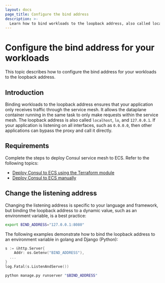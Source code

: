 ```yaml
---
layout: docs
page_title: Configure the bind address
description: >-
  Learn how to bind workloads to the loopback address, also called localhost and 127.0.0.1, so that your applications only send and receive traffic through Consul service mesh.
---
```


# Configure the bind address for your workloads

This topic describes how to configure the bind address for your workloads to the loopback address. 

## Introduction

Binding workloads to the loopback address ensures that your application only receives traffic through the service mesh. It allows the dataplane container running in the same task to only make requests within the service mesh. The loopback address is also called `localhost`, `lo`, and `127.0.0.1`. If your application is listening on all interfaces, such as `0.0.0.0`, then other applications can bypass the proxy and call it directly.

## Requirements

Complete the steps to deploy Consul service mesh to ECS. Refer to the following topics:

- [Deploy Consul to ECS using the Terraform module](/consul/docs/ecs/deploy/install-terraform)
- [Deploy Consul to ECS manually](/consul/docs/ecs/deploy/install-manual)

## Change the listening address

Changing the listening address is specific to your language and framework, but binding the loopback address to a dynamic value, such as an environment variable, is a best practice:

```bash
export BIND_ADDRESS="127.0.0.1:8080"
```

The following examples demonstrate how to bind the loopback address to an environment variable in golang and Django (Python):

<CodeTabs>

```go
s := &http.Server{
	Addr: os.Getenv("BIND_ADDRESS"),
  ...
}
log.Fatal(s.ListenAndServe())
```

```bash
python manage.py runserver "$BIND_ADDRESS"
```

</CodeTabs>
